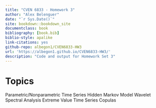 ```yaml
--- 
title: "CVEN 6833 - Homework 3"
author: "Alex Belenguer"
date: "`r Sys.Date()`"
site: bookdown::bookdown_site
documentclass: book
bibliography: [book.bib]
biblio-style: apalike
link-citations: yes
github-repo: albegon1/CVEN6833-HW3
url: 'https://albegon1.github.io/CVEN6833-HW3/'
description: "Code and output for Homework Set 3"
---
```


# Topics {-}

Parametric/Nonparametric Time Series 
Hidden Markov Model 
Wavelet Spectral Analysis 
Extreme Value Time Series
Copulas

